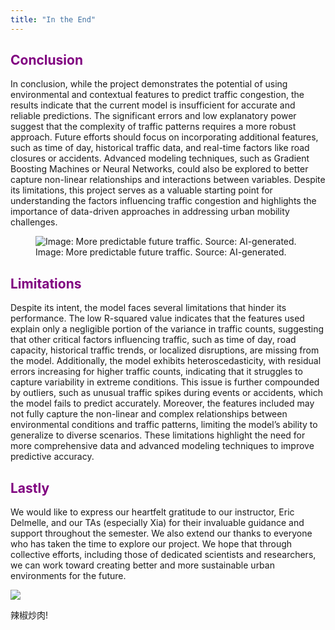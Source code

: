 ```yaml
---
title: "In the End"
---
```


## <span style="color: purple;">Conclusion</span>

In conclusion, while the project demonstrates the potential of using environmental and contextual features to predict traffic congestion, the results indicate that the current model is insufficient for accurate and reliable predictions. The significant errors and low explanatory power suggest that the complexity of traffic patterns requires a more robust approach. Future efforts should focus on incorporating additional features, such as time of day, historical traffic data, and real-time factors like road closures or accidents. Advanced modeling techniques, such as Gradient Boosting Machines or Neural Networks, could also be explored to better capture non-linear relationships and interactions between variables. Despite its limitations, this project serves as a valuable starting point for understanding the factors influencing traffic congestion and highlights the importance of data-driven approaches in addressing urban mobility challenges.</p>

![Image: More predictable future traffic. Source: AI-generated.](images/conclusion.png)

## <span style="color: purple;">Limitations</span>

Despite its intent, the model faces several limitations that hinder its performance. The low R-squared value indicates that the features used explain only a negligible portion of the variance in traffic counts, suggesting that other critical factors influencing traffic, such as time of day, road capacity, historical traffic trends, or localized disruptions, are missing from the model. Additionally, the model exhibits heteroscedasticity, with residual errors increasing for higher traffic counts, indicating that it struggles to capture variability in extreme conditions. This issue is further compounded by outliers, such as unusual traffic spikes during events or accidents, which the model fails to predict accurately. Moreover, the features included may not fully capture the non-linear and complex relationships between environmental conditions and traffic patterns, limiting the model's ability to generalize to diverse scenarios. These limitations highlight the need for more comprehensive data and advanced modeling techniques to improve predictive accuracy.

## <span style="color: purple;">Lastly</span>

We would like to express our heartfelt gratitude to our instructor, Eric Delmelle, and our TAs (especially Xia) for their invaluable guidance and support throughout the semester. We also extend our thanks to everyone who has taken the time to explore our project. We hope that through collective efforts, including those of dedicated scientists and researchers, we can work toward creating better and more sustainable urban environments for the future.

![](images/endend.png)

::: {.callout-important}
辣椒炒肉!
:::